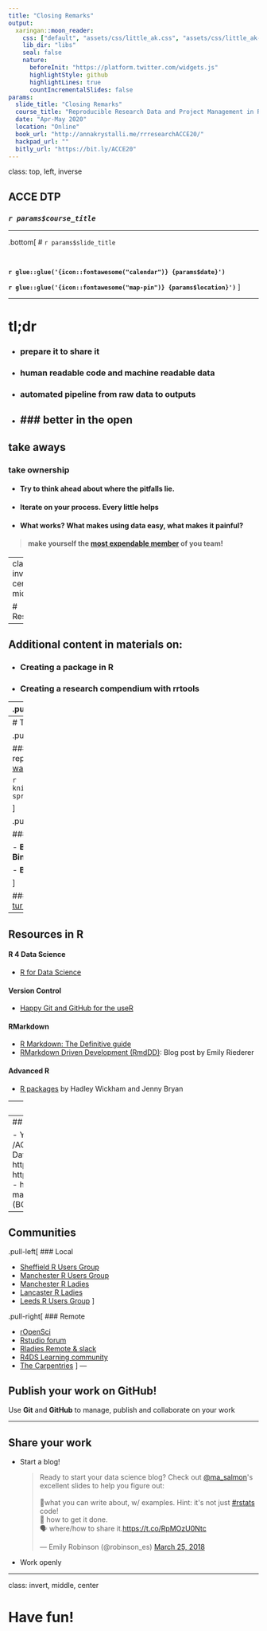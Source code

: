 ```yaml
---
title: "Closing Remarks"
output:
  xaringan::moon_reader:
    css: ["default", "assets/css/little_ak.css", "assets/css/little_ak-fonts.css"]
    lib_dir: "libs"
    seal: false
    nature:
      beforeInit: "https://platform.twitter.com/widgets.js"
      highlightStyle: github
      highlightLines: true
      countIncrementalSlides: false
params:
  slide_title: "Closing Remarks"
  course_title: "Reproducible Research Data and Project Management in R"
  date: "Apr-May 2020"
  location: "Online"
  book_url: "http://annakrystalli.me/rrresearchACCE20/"
  hackpad_url: ""
  bitly_url: "https://bit.ly/ACCE20"
---
```

class: top, left, inverse


## ACCE DTP 

### _`r params$course_title`_

***

.bottom[
# `r params$slide_title`

<br>

**`r glue::glue('{icon::fontawesome("calendar")} {params$date}')`**
<br>

**`r glue::glue('{icon::fontawesome("map-pin")} {params$location}')`** 
]

---

# tl;dr

- ### prepare it to share it

- ### human readable code and machine readable data

- ### automated pipeline from raw data to outputs

- ### better in the open
---

## take aways

### take ownership

- #### Try to think ahead about where the pitfalls lie.

- #### Iterate on your process. Every little helps

- #### What works? What makes using data easy, what makes it painful?



> #### make yourself the [most expendable member](http://www.datacarpentry.org/blog/soft-skills/) of you team!


---
class: inverse, center, middle

# Resources

---

## Additional content in materials on:

- ### Creating a package in R

- ### Creating a research compendium with rrtools

---
.pull-left[

### BES guide to data management 

```r
knitr::include_graphics("assets/BES.png")
```

This guide for early career researchers explains what data and data management are, and provides advice and examples of best practices in data management, including case studies from researchers currently working in ecology and evolution.


#### [download](http://www.britishecologicalsociety.org/wp-content/uploads/Publ_Data-Management-Booklet.pdf)
]

.pull-right[

### BES guide to reproducible code 


```r
knitr::include_graphics("https://methodsblog.files.wordpress.com/2017/12/code-cover.jpg?w=424&h=600")
```



A Guide to Reproducible Code covers all the basic tools and information you will
need to start making your code more reproducible. We focus on R and Python, but
many of the tips apply to any programming language.

#### [download](https://www.britishecologicalsociety.org/wp-content/uploads/2017/12/guide-to-reproducible-code.pdf)
]

---
# The Turing Way

.pull-left[

### Book
#### a lightly opinionated guide to reproducible data science
<https://the-turing-way.netlify.com> 


```r
knitr::include_graphics("assets/1728_TURI_Book sprint_12 chapter_040619.jpg")
```

]

.pull-right[

### Workshops

- **Boost Your Research Reproducibility with Binder** [materials](https://github.com/alan-turing-institute/the-turing-way/tree/master/workshops/boost-research-reproducibility-binder)

- **Build a binderhub** [materials](https://github.com/alan-turing-institute/the-turing-way/tree/master/workshops/build-a-binderhub)

]

### <https://github.com/alan-turing-institute/the-turing-way>

---

## Resources in R

#### R 4 Data Science
- [R for Data Science](https://r4ds.had.co.nz/)

#### Version Control
- [Happy Git and GitHub for the useR](https://happygitwithr.com/)

#### RMarkdown

- [R Markdown: The Definitive guide](https://bookdown.org/yihui/rmarkdown/)
- [RMarkdown Driven Development (RmdDD)](https://emilyriederer.netlify.com/post/rmarkdown-driven-development/): Blog post by Emily Riederer

#### Advanced R

- [R packages](https://r-pkgs.org/) by Hadley Wickham and Jenny Bryan



---
class: inverse, center, middle

# Support

---
## Institutional


- Your supervisor / research group /ACCE peers
- Institutional Research Data Management Teams
    - http://www.york.ac.uk/rdm
    - https://www.sheffield.ac.uk/library/rdm
    - http://www.liv.ac.uk/research-data-management/
- NERC data centres (BODC Liverpool, EIDC CEH)


---
## Communities

.pull-left[
### Local

- [Sheffield R Users Group](https://www.meetup.com/SheffieldR-Sheffield-R-Users-Group/)
- [Manchester R Users Group](https://www.rmanchester.org/)
- [Manchester R Ladies](https://www.meetup.com/rladies-manchester/)
- [Lancaster R Ladies](https://www.meetup.com/rladies-lancaster/)
- [Leeds R Users Group](https://r-users-leeds.netlify.app/)
]

.pull-right[
### Remote

- [rOpenSci](https://ropensci.org/)
- [Rstudio forum](https://community.rstudio.com/)
- [Rladies Remote & slack](https://www.meetup.com/rladies-remote/)
- [R4DS Learning community](https://www.rfordatasci.com/)
- [The Carpentries](https://carpentries.org/)
]
---


## Publish your work on GitHub!

Use **Git** and **GitHub** to manage, publish and collaborate on your work


---

## Share your work

- Start a blog!

  <blockquote class="twitter-tweet" data-lang="en"><p lang="en" dir="ltr">Ready to start your data science blog? Check out <a href="https://twitter.com/ma_salmon?ref_src=twsrc%5Etfw">@ma_salmon</a>&#39;s excellent slides to help you figure out:<br><br>💭what you can write about, w/ examples. Hint: it&#39;s not just <a href="https://twitter.com/hashtag/rstats?src=hash&amp;ref_src=twsrc%5Etfw">#rstats</a> code!<br>📝 how to get it done.<br>🗣️ where/how to share it.<a href="https://t.co/RpMOzU0Ntc">https://t.co/RpMOzU0Ntc</a></p>&mdash; Emily Robinson (@robinson_es) <a href="https://twitter.com/robinson_es/status/977941365119176704?ref_src=twsrc%5Etfw">March 25, 2018</a></blockquote>
<script async src="https://platform.twitter.com/widgets.js" charset="utf-8"></script>

- Work openly


---
class: invert, middle, center

# Have fun!